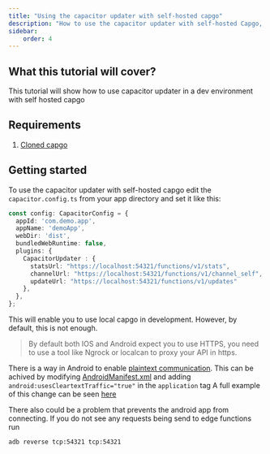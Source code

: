 ```yaml
---
title: "Using the capacitor updater with self-hosted capgo"
description: "How to use the capacitor updater with self-hosted Capgo, be fully autonomous with your own instance of Capgo"
sidebar:
    order: 4
---
```


## What this tutorial will cover?

This tutorial will show how to use capacitor updater in a dev environment with self hosted capgo

## Requirements

 1. [Cloned capgo](https://github.com/Cap-go/capgo)

## Getting started

To use the capacitor updater with self-hosted capgo edit the `capacitor.config.ts` from your app directory and set it like this:

```ts
const config: CapacitorConfig = {
  appId: 'com.demo.app',
  appName: 'demoApp',
  webDir: 'dist',
  bundledWebRuntime: false,
  plugins: {
    CapacitorUpdater : {
      statsUrl: "https://localhost:54321/functions/v1/stats",
      channelUrl: "https://localhost:54321/functions/v1/channel_self",
      updateUrl: "https://localhost:54321/functions/v1/updates"
    },
  },
};
```

This will enable you to use local capgo in development. However, by default, this is not enough.

> By default both IOS and Android expect you to use HTTPS, you need to use a tool like Ngrock or localcan to proxy your API in https.

There is a way in Android to enable [plaintext communication](https://developer.android.com/topic/security/risks/cleartext).
This can be achived by modifying [AndroidManifest.xml](https://github.com/Cap-go/capacitor-updater/blob/main/android/src/main/AndroidManifest.xml) and adding `android:usesCleartextTraffic="true"` in the `application` tag
A full example of this change can be seen [here](https://gist.github.com/WcaleNieWolny/061a015acdebe35eaf3afd7030797701)

There also could be a problem that prevents the android app from connecting. If you do not see any requests being send to edge functions run
```bash
adb reverse tcp:54321 tcp:54321
```
